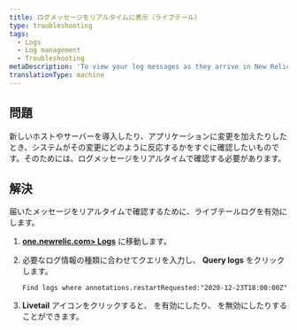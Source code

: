 ```yaml
---
title: ログメッセージをリアルタイムに表示（ライブテール）
type: troubleshooting
tags:
  - Logs
  - Log management
  - Troubleshooting
metaDescription: 'To view your log messages as they arrive in New Relic in real time, click the enable live tail logging icon.'
translationType: machine
---
```


## 問題

新しいホストやサーバーを導入したり、アプリケーションに変更を加えたりしたとき、システムがその変更にどのように反応するかをすぐに確認したいものです。そのためには、ログメッセージをリアルタイムで確認する必要があります。

## 解決

届いたメッセージをリアルタイムで確認するために、ライブテールログを有効にします。

1. **[one.newrelic.com> Logs](https://one.newrelic.com)** に移動します。

2. 必要なログ情報の種類に合わせてクエリを入力し、 **Query logs** をクリックします。

   ```
   Find logs where annotations.restartRequested:"2020-12-23T18:00:00Z"
   ```

3. **Livetail** アイコンをクリックすると、 <Icon name="fe-play-circle"/>を有効にしたり、 <Icon name="fe-pause-circle"/>を無効にしたりすることができます。